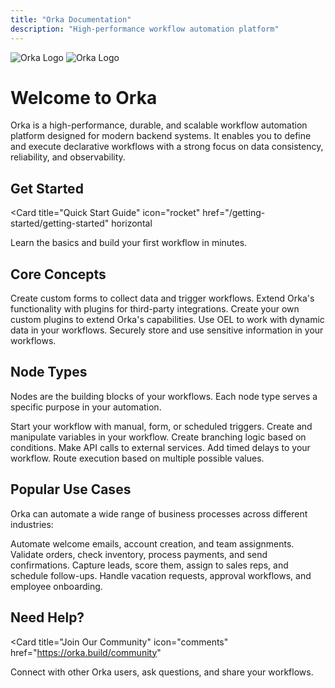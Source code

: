 ```yaml
---
title: "Orka Documentation"
description: "High-performance workflow automation platform"
---
```


<img className="block dark:hidden" src="/logo/light.svg" alt="Orka Logo" />
<img className="hidden dark:block" src="/logo/dark.svg" alt="Orka Logo" />

# Welcome to Orka

Orka is a high-performance, durable, and scalable workflow automation platform designed for modern backend systems. It enables you to define and execute declarative workflows with a strong focus on data consistency, reliability, and observability.

## Get Started

<Card
  title="Quick Start Guide"
  icon="rocket"
  href="/getting-started/getting-started"
  horizontal
>
  Learn the basics and build your first workflow in minutes.
</Card>

## Core Concepts

<Columns cols={2}>
  <Card
    title="Forms"
    icon="form"
    href="/core-concepts/FORMS"
  >
    Create custom forms to collect data and trigger workflows.
  </Card>
  <Card
    title="Plugins"
    icon="puzzle"
    href="/core-concepts/PLUGINS"
  >
    Extend Orka's functionality with plugins for third-party integrations.
  </Card>
  <Card
    title="Building Plugins"
    icon="puzzle"
    href="/core-concepts/BUILDING_PLUGINS"
  >
    Create your own custom plugins to extend Orka's capabilities.
  </Card>
  <Card
    title="Orka Expression Language"
    icon="code"
    href="/core-concepts/OEL"
  >
    Use OEL to work with dynamic data in your workflows.
  </Card>
  <Card
    title="Secrets Manager"
    icon="key"
    href="/core-concepts/SECRETS_MANAGER"
  >
    Securely store and use sensitive information in your workflows.
  </Card>
</Columns>

## Node Types

Nodes are the building blocks of your workflows. Each node type serves a specific purpose in your automation.

<Columns cols={3}>
  <Card
    title="Workflow Triggers"
    icon="play"
    href="/core-concepts/node-types/WORKFLOW_TRIGGER"
  >
    Start your workflow with manual, form, or scheduled triggers.
  </Card>
  <Card
    title="Set Variable Node"
    icon="code-variable"
    href="/core-concepts/node-types/SET_VARIABLE_NODE"
  >
    Create and manipulate variables in your workflow.
  </Card>
  <Card
    title="Condition Node"
    icon="code-branch"
    href="/core-concepts/node-types/CONDITION_NODE"
  >
    Create branching logic based on conditions.
  </Card>
  <Card
    title="HTTP Request Node"
    icon="globe"
    href="/core-concepts/node-types/HTTP_REQUEST_NODE"
  >
    Make API calls to external services.
  </Card>
  <Card
    title="Delay Node"
    icon="clock"
    href="/core-concepts/node-types/DELAY_NODE"
  >
    Add timed delays to your workflow.
  </Card>
  <Card
    title="Switch Node"
    icon="route"
    href="/core-concepts/node-types/SWITCH_NODE"
  >
    Route execution based on multiple possible values.
  </Card>
</Columns>

## Popular Use Cases

Orka can automate a wide range of business processes across different industries:

<Columns cols={2}>
  <Card
    title="Customer Onboarding"
    icon="user-plus"
  >
    Automate welcome emails, account creation, and team assignments.
  </Card>
  <Card
    title="Order Processing"
    icon="shopping-cart"
  >
    Validate orders, check inventory, process payments, and send confirmations.
  </Card>
  <Card
    title="Lead Management"
    icon="bullseye"
  >
    Capture leads, score them, assign to sales reps, and schedule follow-ups.
  </Card>
  <Card
    title="HR Processes"
    icon="users"
  >
    Handle vacation requests, approval workflows, and employee onboarding.
  </Card>
</Columns>

## Need Help?

<Card
  title="Join Our Community"
  icon="comments"
  href="https://orka.build/community"
>
  Connect with other Orka users, ask questions, and share your workflows.
</Card>
